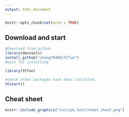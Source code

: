 ```yaml
---
output: html_document
---
```


```r
knitr::opts_chunk$set(echo = TRUE)
```

## Download and start
```r
#Download from github
library(devtools)
install_github("chang70480/YCfun")
#wait fot installing

library(YCfun)

#check other packages have been installed.
YCstart()
```



## Cheat sheet

```r
knitr::include_graphics("inst/pk_test/cheat_sheet.png")
```
